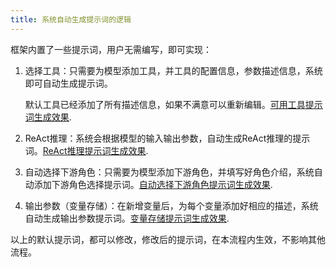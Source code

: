 ```yaml
---
title: 系统自动生成提示词的逻辑
---
```


框架内置了一些提示词，用户无需编写，即可实现：

1. 选择工具：只需要为模型添加工具，并工具的配置信息，参数描述信息，系统即可自动生成提示词。

    默认工具已经添加了所有描述信息，如果不满意可以重新编辑。[可用工具提示词生成效果](/docs/y-agent/quick_start#例子3为角色配置工具).
2. ReAct推理：系统会根据模型的输入输出参数，自动生成ReAct推理的提示词。[ReAct推理提示词生成效果](/docs/y-agent/quick_start#例子4使用react).
3. 自动选择下游角色：只需要为模型添加下游角色，并填写好角色介绍，系统自动添加下游角色选择提示词。[自动选择下游角色提示词生成效果](/docs/y-agent/quick_start#gamedemo).
4. 输出参数（变量存储）：在新增变量后，为每个变量添加好相应的描述，系统自动生成输出参数提示词。[变量存储提示词生成效果](/docs/y-agent/quick_start#例子5使用变量).


以上的默认提示词，都可以修改，修改后的提示词，在本流程内生效，不影响其他流程。